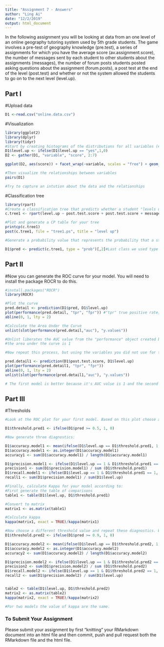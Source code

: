 ```yaml
---
title: "Assignment 7 - Answers"
author: "Ling Ai"
date: "12/2/2019"
output: html_document
---
```


In the following assignment you will be looking at data from an one level of an online geography tutoring system used by 5th grade students. The game involves a pre-test of geography knowledge (pre.test), a series of assignments for which you have the average score (av.assignment.score),  the number of messages sent by each student to other students about the assignments (messages), the number of forum posts students posted asking questions about the assignment (forum.posts), a post test at the end of the level (post.test) and whether or not the system allowed the students to go on to the next level (level.up).  

## Part I

#Upload data
```r
D1 <-read.csv("online.data.csv")
```

#Visualization 
```r
library(ggplot2)
library(dplyr)
library(tidyr)
#Start by creating histograms of the distributions for all variables (#HINT: look up "facet" in the ggplot documentation)
D1$level.up <- ifelse(D1$level.up == "yes",1,0)
D2 <- gather(D1, "variable", "score", 2:7)

ggplot(D2, aes(score)) + facet_wrap(~variable, scales = "free") + geom_histogram()

#Then visualize the relationships between variables
pairs(D1)

#Try to capture an intution about the data and the relationships

```
#Classification tree
```r
library(rpart)
#Create a classification tree that predicts whether a student "levels up" in the online course using three variables of your choice (As we did last time, set all controls to their minimums)
c.tree1 <- rpart(level.up ~ post.test.score + post.test.score + messages + forum.posts + av.assignment.score, method="class", data= D1)

#Plot and generate a CP table for your tree 
printcp(c.tree1)
post(c.tree1, file = "tree1.ps", title = "level up")

#Generate a probability value that represents the probability that a student levels up based your classification tree 

D1$pred <- predict(c.tree1, type = "prob")[,2]#Last class we used type = "class" which predicted the classification for us, this time we are using type = "prob" to see the probability that our classififcation is based on.
```
## Part II
#Now you can generate the ROC curve for your model. You will need to install the package ROCR to do this.
```r
#install.packages("ROCR")
library(ROCR)

#Plot the curve
pred.detail <- prediction(D1$pred, D1$level.up) 
plot(performance(pred.detail, "tpr", "fpr")) #"tpr" true positive rate, "fpr" false positive rate
abline(0, 1, lty = 2)

#Calculate the Area Under the Curve
unlist(slot(performance(pred.detail,"auc"), "y.values"))

#Unlist liberates the AUC value from the "performance" object created by ROCR
#the area under the curve is 1

#Now repeat this process, but using the variables you did not use for the previous model and compare the plots & results of your two models. Which one do you think was the better model? Why?

pred.detail1 <- prediction(D1$post.test.score, D1$level.up)
plot(performance(pred.detail1, "tpr", "fpr"))
abline(0, 1, lty = 2)
unlist(slot(performance(pred.detail1,"auc"), "y.values"))

# The first model is better because it's AUC value is 1 and the second model has 0.919925.
```
## Part III
#Thresholds
```r
#Look at the ROC plot for your first model. Based on this plot choose a probability threshold that balances capturing the most correct predictions against false positives. Then generate a new variable in your data set that classifies each student according to your chosen threshold.

D1$threshold.pred1 <- ifelse(D1$pred >= 0.5, 1, 0)

#Now generate three diagnostics:

D1$accuracy.model1 <- mean(ifelse(D1$level.up == D1$threshold.pred1, 1, 0))
D1$accuracy.model1 <- as.integer(D1$accuracy.model1)
accuracy1 <- sum(D1$accuracy.model1) / length(D1$accuracy.model1)

D1$precision.model1 <- ifelse(D1$level.up == 1 & D1$threshold.pred1 == 1, 1, 0)
precision1 <- sum(D1$precision.model1) / sum (D1$threshold.pred1) 
D1$recall.model1 <- ifelse(D1$level.up == 1 & D1$threshold.pred1 == 1, 1, 0)
recall1 <- sum(D1$precision.model1) / sum(D1$level.up)

#Finally, calculate Kappa for your model according to:
#First generate the table of comparisons
table1 <- table(D1$level.up, D1$threshold.pred1)

#Convert to matrix
matrix1 <- as.matrix(table1)

#Calculate kappa
kappa(matrix1, exact = TRUE)/kappa(matrix1)

#Now choose a different threshold value and repeat these diagnostics. What conclusions can you draw about your two thresholds?
D1$threshold.pred2 <- ifelse(D1$pred >= 0.9, 1, 0)

D1$accuracy.model2 <- mean(ifelse(D1$level.up == D1$threshold.pred2, 1, 0))
D1$accuracy.model2 <- as.integer(D1$accuracy.model2)
accuracy2 <- sum(D1$accuracy.model2) / length(D1$accuracy.model2)

D1$precision.model2 <- ifelse(D1$level.up == 1 & D1$threshold.pred2 == 1, 1, 0)
precision2 <- sum(D1$precision.model2) / sum (D1$threshold.pred2) 
D1$recall.model2 <- ifelse(D1$level.up == 1 & D1$threshold.pred2 == 1, 1, 0)
recall2 <- sum(D1$precision.model2) / sum(D1$level.up)


table2 <- table(D1$level.up, D1$threshold.pred2)
matrix2 <- as.matrix(table2)
kappa(matrix2, exact = TRUE)/kappa(matrix2)

#For two models the value of kappa are the same.
```

### To Submit Your Assignment

Please submit your assignment by first "knitting" your RMarkdown document into an html file and then commit, push and pull request both the RMarkdown file and the html file.
